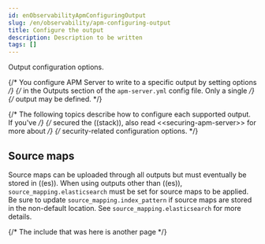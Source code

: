```yaml
---
id: enObservabilityApmConfiguringOutput
slug: /en/observability/apm-configuring-output
title: Configure the output
description: Description to be written
tags: []
---
```



<div id="apm-configuring-output"></div>

Output configuration options.

{/* You configure APM Server to write to a specific output by setting options */}
{/* in the Outputs section of the `apm-server.yml` config file. Only a single */}
{/* output may be defined. */}

{/* The following topics describe how to configure each supported output. If you've */}
{/* secured the ((stack)), also read \<\<securing-apm-server>> for more about */}
{/* security-related configuration options. */}

<OutputsList />

<div id="apm-sourcemap-output"></div>

<div id="source_maps"></div>

## Source maps

Source maps can be uploaded through all outputs but must eventually be stored in ((es)).
When using outputs other than ((es)), `source_mapping.elasticsearch` must be set for source maps to be applied.
Be sure to update `source_mapping.index_pattern` if source maps are stored in the non-default location.
See <DocLink id="enObservabilityApmConfigurationRum" section="source_mappingelasticsearch">`source_mapping.elasticsearch`</DocLink> for more details.

{/* The include that was here is another page */}
